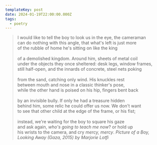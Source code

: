 ```yaml
---
templateKey: post
date: 2024-01-19T22:00:00.000Z
tags:
  - poetry
---
```

> I would like to tell the boy to look us in the eye, the cameraman<br/>
> can do nothing with this angle, that what's left is just more<br/>
> of the rubble of home he's sitting on like the king<br/><br/>
> of a demolished kingdom. Around him, sheets of metal coil<br/>
> under the objects they once sheltered: desk legs, window frames,<br/>
> still half-open, and the innards of concrete, steel nets poking<br/><br/>
> from the sand, catching only wind. His knuckles rest<br/>
> between mouth and nose in a classic thinker's pose,<br/>
> while the other hand is poised on his hip, fingers bent back<br/><br/>
> by an invisible bully. If only he had a treasure hidden<br/>
> behind him, some relic he could offer us now. We don't want<br/>
> to see that other child at the edge of the frame, or his fist;<br/><br/>
> instead, we're waiting for the boy to square his gaze<br/>
> and ask again, <em>who's going to teach me now</em>? or hold up<br/>
> his wrists to the camera, and cry <em>mercy, mercy</em>.
> <cite>Picture of a Boy, Looking Away (Gaza, 2015) by Marjorie Lotfi</cite>
